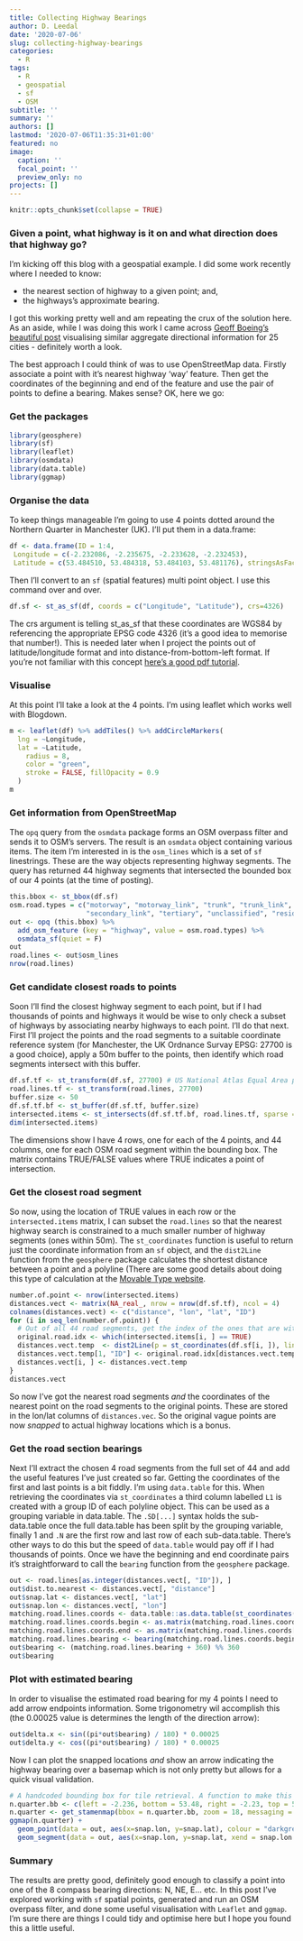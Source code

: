 ```yaml
---
title: Collecting Highway Bearings
author: D. Leedal
date: '2020-07-06'
slug: collecting-highway-bearings
categories:
  - R
tags:
  - R
  - geospatial
  - sf
  - OSM
subtitle: ''
summary: ''
authors: []
lastmod: '2020-07-06T11:35:31+01:00'
featured: no
image:
  caption: ''
  focal_point: ''
  preview_only: no
projects: []
---
```


```r
knitr::opts_chunk$set(collapse = TRUE)
```

### Given a point, what highway is it on and what direction does that highway go?

I'm kicking off this blog with a geospatial example. I did some work recently where I needed to know:

* the nearest section of highway to a given point; and,
* the highways's approximate bearing.

I got this working pretty well and am repeating the crux of the solution here. As an aside, while I was doing this work I came across [Geoff Boeing's beautiful post](https://geoffboeing.com/2018/07/comparing-city-street-orientations/) visualising similar aggregate directional information for 25 cities - definitely worth a look. 

The best approach I could think of was to use OpenStreetMap data. Firstly associate a point with it's nearest highway 'way' feature. Then get the coordinates of the beginning and end of the feature and use the pair of points to define a bearing. Makes sense? OK, here we go:

### Get the packages
```r
library(geosphere)
library(sf)
library(leaflet)
library(osmdata)
library(data.table)
library(ggmap)
```

### Organise the data
To keep things manageable I'm going to use 4 points dotted around the Northern Quarter in Manchester (UK). I'll put them in a data.frame:

```r
df <- data.frame(ID = 1:4,
 Longitude = c(-2.232086, -2.235675, -2.233628, -2.232453),
 Latitude = c(53.484510, 53.484318, 53.484103, 53.481176), stringsAsFactors = FALSE)
```

Then I'll convert to an `sf` (spatial features) multi point object. I use this command over and over.

```r
df.sf <- st_as_sf(df, coords = c("Longitude", "Latitude"), crs=4326)
```

The crs argument is telling st_as_sf that these coordinates are WGS84 by referencing the appropriate EPSG code 4326 (it's a good idea to memorise that number!). This is needed later when I project the points out of latitude/longitude format and into distance-from-bottom-left format. If you're not familiar with this concept [here's a good pdf tutorial](https://www.nceas.ucsb.edu/sites/default/files/2020-04/OverviewCoordinateReferenceSystems.pdf).

### Visualise
At this point I'll take a look at the 4 points. I'm using leaflet which works well with Blogdown.
```r
m <- leaflet(df) %>% addTiles() %>% addCircleMarkers(
  lng = ~Longitude,
  lat = ~Latitude,
    radius = 8,
    color = "green",
    stroke = FALSE, fillOpacity = 0.9
  )
m
```

### Get information from OpenStreetMap
The `opq` query from the `osmdata` package forms an OSM overpass filter and sends it to OSM's servers. The result is an `osmdata` object containing various items. The item I'm interested in is the `osm_lines` which is a set of `sf` linestrings. These are the way objects representing highway segments. The query has returned 44 highway segments that intersected the bounded box of our 4 points (at the time of posting).

```r
this.bbox <- st_bbox(df.sf)
osm.road.types = c("motorway", "motorway_link", "trunk", "trunk_link", "primary", "primary_link", "secondary", 
                   "secondary_link", "tertiary", "unclassified", "residential")
out <- opq (this.bbox) %>%
  add_osm_feature (key = "highway", value = osm.road.types) %>%
  osmdata_sf(quiet = F)
out
road.lines <- out$osm_lines
nrow(road.lines)
```

### Get candidate closest roads to points
Soon I'll find the closest highway segment to each point, but if I had thousands of points and highways it would be wise to only check a subset of highways by associating nearby highways to each point. I'll do that next. First I'll project the points and the road segments to a suitable coordinate reference system (for Manchester, the UK Ordnance Survay EPSG: 27700 is a good choice), apply a 50m buffer to the points, then identify which road segments intersect with this buffer.

```r
df.sf.tf <- st_transform(df.sf, 27700) # US National Atlas Equal Area projection
road.lines.tf <- st_transform(road.lines, 27700)
buffer.size <- 50
df.sf.tf.bf <- st_buffer(df.sf.tf, buffer.size)
intersected.items <- st_intersects(df.sf.tf.bf, road.lines.tf, sparse = F)
dim(intersected.items)
```

The dimensions show I have 4 rows, one for each of the 4 points, and 44 columns, one for each OSM road segment within the bounding box. The matrix contains TRUE/FALSE values where TRUE indicates a point of intersection.

### Get the closest road segment
So now, using the location of TRUE values in each row or the `intersected.items` matrix, I can subset the `road.lines` so that the nearest highway search is constrained to a much smaller number of highway segments (ones within 50m).
The `st_coordinates` function is useful to return just the coordinate information from an `sf` object, and the `dist2Line` function from the `geosphere` package calculates the shortest distance between a point and a polyline (There are some good details about doing this type of calculation at the [Movable Type website](https://www.movable-type.co.uk/scripts/latlong.html).

```r
number.of.point <- nrow(intersected.items)
distances.vect <- matrix(NA_real_, nrow = nrow(df.sf.tf), ncol = 4)
colnames(distances.vect) <- c("distance", "lon", "lat", "ID")
for (i in seq_len(number.of.point)) {
  # Out of all 44 road segments, get the index of the ones that are within 50m of point i. 
  original.road.idx <- which(intersected.items[i, ] == TRUE)
  distances.vect.temp  <- dist2Line(p = st_coordinates(df.sf[i, ]), line = as_Spatial(road.lines[original.road.idx, ]))
  distances.vect.temp[1, "ID"] <- original.road.idx[distances.vect.temp[1, "ID"]]
  distances.vect[i, ] <- distances.vect.temp
}
distances.vect
```

So now I've got the nearest road segments *and* the coordinates of the nearest point on the road segments to the original points. These are stored in the lon/lat columns of `distances.vec`. So the original vague points are now *snapped* to actual highway locations which is a bonus.

### Get the road section bearings
Next I'll extract the chosen 4 road segments from the full set of 44 and add the useful features I've just created so far. Getting the coordinates of the first and last points is a bit fiddly. I'm using `data.table` for this. When retrieving the coordinates via `st_coordinates` a third column labelled `L1` is created with a group ID of each polyline object. This can be used as a grouping variable in data.table. The `.SD[...]` syntax holds the sub-data.table once the full data.table has been split by the grouping variable, finally 1 and `.N` are the first row and last row of each sub-data.table. There's other ways to do this but the speed of `data.table` would pay off if I had thousands of points. 
Once we have the beginning and end coordinate pairs it's straightforward to call the `bearing` function from the `geosphere` package. 
```r
out <- road.lines[as.integer(distances.vect[, "ID"]), ]
out$dist.to.nearest <- distances.vect[, "distance"]
out$snap.lat <- distances.vect[, "lat"]
out$snap.lon <- distances.vect[, "lon"]
matching.road.lines.coords <- data.table::as.data.table(st_coordinates(out))
matching.road.lines.coords.begin <- as.matrix(matching.road.lines.coords[, .SD[1, .(X, Y)], by = "L1"][, L1 := NULL])
matching.road.lines.coords.end <- as.matrix(matching.road.lines.coords[, .SD[.N, .(X, Y)], by = "L1"][, L1 := NULL])
matching.road.lines.bearing <- bearing(matching.road.lines.coords.begin, matching.road.lines.coords.end)
out$bearing <- (matching.road.lines.bearing + 360) %% 360
out$bearing
```

### Plot with estimated bearing
In order to visualise the estimated road bearing for my 4 points I need to add arrow endpoints information. Some trigonometry wil accomplish this (the 0.00025 value is determines the length of the direction arrow):
```r
out$delta.x <- sin((pi*out$bearing) / 180) * 0.00025
out$delta.y <- cos((pi*out$bearing) / 180) * 0.00025
```

Now I can plot the snapped locations *and* show an arrow indicating the highway bearing over a basemap which is not only pretty but allows for a quick visual validation.

```r
# A handcoded bounding box for tile retrieval. A function to make this would be a nice addition.
n.quarter.bb <- c(left = -2.236, bottom = 53.48, right = -2.23, top = 53.485)
n.quarter <- get_stamenmap(bbox = n.quarter.bb, zoom = 18, messaging = FALSE)
ggmap(n.quarter) + 
  geom_point(data = out, aes(x=snap.lon, y=snap.lat), colour = "darkgreen", size = 4) +
  geom_segment(data = out, aes(x=snap.lon, y=snap.lat, xend = snap.lon + delta.x, yend = snap.lat + delta.y), colour = "darkgreen", arrow = arrow(length = unit(0.2,"cm")))
```

### Summary
The results are pretty good, definitely good enough to classify a point into one of the 8 compass bearing directions: N, NE, E... etc. In this post I've explored working with `sf` spatial points, generated and run an OSM overpass filter, and done some useful visualisation with `Leaflet` and `ggmap`. I'm sure there are things I could tidy and optimise here but I hope you found this a little useful.




